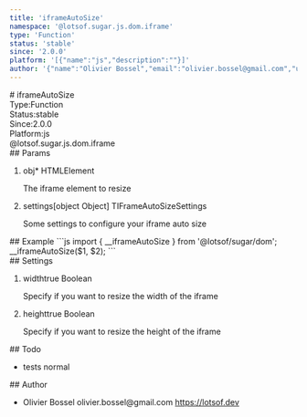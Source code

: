 ```yaml
---
title: 'iframeAutoSize'
namespace: '@lotsof.sugar.js.dom.iframe'
type: 'Function'
status: 'stable'
since: '2.0.0'
platform: '[{"name":"js","description":""}]'
author: '{"name":"Olivier Bossel","email":"olivier.bossel@gmail.com","url":"https://lotsof.dev"}'
---
```

<div class="docmap-mdx">
# iframeAutoSize
<div class="_metas">
<div class="_type"><span class="_type-label">Type:</span><span class="_type-value">Function</span></div>
<div class="_status"><span class="_status-label">Status:</span><span class="_status-value -stable">stable</span></div>
<div class="_since"><span class="_since-label">Since:</span><span class="_since-value">2.0.0</span></div>
<div class="_platform"><span class="_platform-label">Platform:</span><span class="_platform-value -js">js</span></div>
</div>
<div class="_namespace">@lotsof.sugar.js.dom.iframe</div>
<div class="_params">
## Params
<ol class="_list">
<li class="_item">
<span class="_name">obj<span class="_required">*</span></span><span class="_default"></span> <span class="_type">HTMLElement</span>
<p class="_description">The iframe element to resize</p>
</li>
<li class="_item">
<span class="_name">settings</span><span class="_default">&lsqb;object Object&rsqb;</span> <span class="_type">TIFrameAutoSizeSettings</span>
<p class="_description">Some settings to configure your iframe auto size</p>
</li>
</ol>
</div>
<div class="_examples">
## Example
```js
import { __iframeAutoSize } from '@lotsof/sugar/dom';
__iframeAutoSize($1, $2);
```
</div>
<div class="_settings">
## Settings
<ol class="_list">
<li class="_item">
<span class="_name">width</span><span class="_default">true</span> <span class="_type">Boolean</span>
<p class="_description">Specify if you want to resize the width of the iframe</p>
</li>
<li class="_item">
<span class="_name">height</span><span class="_default">true</span> <span class="_type">Boolean</span>
<p class="_description">Specify if you want to resize the height of the iframe</p>
</li>
</ol>
</div>
<div class="_todo">
## Todo
<ul class="_list">
<li class="_item">
<span class="_description">tests</span>
<span class="_priority -normal">normal</span>
</li>
</ul>
</div>
<div class="_author">
## Author
<ul class="_list">
<li class="_item">
<span class="_name">Olivier Bossel</span>
<span class="_email">olivier.bossel@gmail.com</span>
<a href="https://lotsof.dev" target="_blank" class="_url">https://lotsof.dev</a>
</li>
</ul>
</div>
</div>